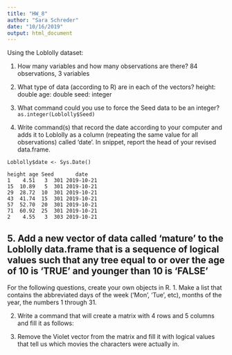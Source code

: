 ```yaml
---
title: "HW_8"
author: "Sara Schreder"
date: "10/16/2019"
output: html_document
---
```

Using the Loblolly dataset:

1. How many variables and how many observations are there?
84 observations, 3 variables

2. What type of data (according to R) are in each of the vectors?
height: double
age: double
seed: integer

3. What command could you use to force the Seed data to be an integer?
`as.integer(Loblolly$Seed)`

4. Write command(s) that record the date according to your computer and adds it to Loblolly as a column (repeating the same value for all observations) called ‘date’. In snippet, report the head of your revised data.frame.

`Loblolly$date <- Sys.Date()`

```
height age Seed       date
1    4.51   3  301 2019-10-21
15  10.89   5  301 2019-10-21
29  28.72  10  301 2019-10-21
43  41.74  15  301 2019-10-21
57  52.70  20  301 2019-10-21
71  60.92  25  301 2019-10-21
2    4.55   3  303 2019-10-21
```

5. Add a new vector of data called ‘mature’ to the Loblolly data.frame that is a sequence of logical values such that any tree equal to or over the age of 10 is ‘TRUE’ and younger than 10 is ‘FALSE’
---
For the following questions, create your own objects in R.
1. Make a list that contains the abbreviated days of the week (‘Mon’, ‘Tue’, etc), months of the year, the numbers 1 through 31.

2. Write a command that will create a matrix with 4 rows and 5 columns and fill it as follows:

3. Remove the Violet vector from the matrix and fill it with logical values that tell us which movies the characters were actually in.

